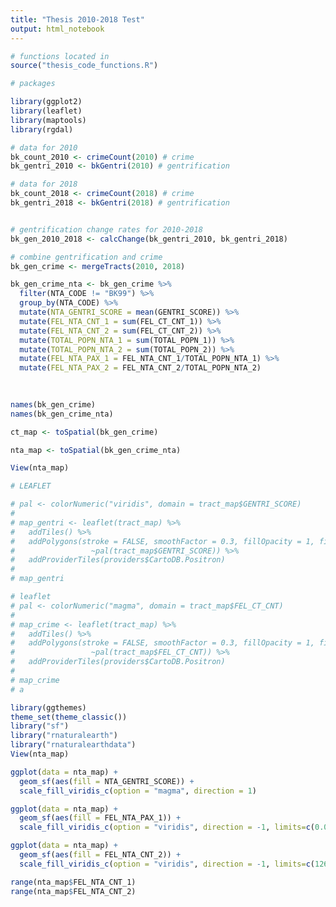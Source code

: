 ```yaml
---
title: "Thesis 2010-2018 Test"
output: html_notebook
---
```



```r
# functions located in 
source("thesis_code_functions.R")
 ```

```r
# packages 

library(ggplot2)
library(leaflet)
library(maptools)
library(rgdal)
```

    
```r

# data for 2010
bk_count_2010 <- crimeCount(2010) # crime 
bk_gentri_2010 <- bkGentri(2010) # gentrification

# data for 2018
bk_count_2018 <- crimeCount(2018) # crime 
bk_gentri_2018 <- bkGentri(2018) # gentrification


# gentrification change rates for 2010-2018
bk_gen_2010_2018 <- calcChange(bk_gentri_2010, bk_gentri_2018)

# combine gentrification and crime 
bk_gen_crime <- mergeTracts(2010, 2018)

bk_gen_crime_nta <- bk_gen_crime %>%
  filter(NTA_CODE != "BK99") %>%
  group_by(NTA_CODE) %>%
  mutate(NTA_GENTRI_SCORE = mean(GENTRI_SCORE)) %>% 
  mutate(FEL_NTA_CNT_1 = sum(FEL_CT_CNT_1)) %>%  
  mutate(FEL_NTA_CNT_2 = sum(FEL_CT_CNT_2)) %>%
  mutate(TOTAL_POPN_NTA_1 = sum(TOTAL_POPN_1)) %>%
  mutate(TOTAL_POPN_NTA_2 = sum(TOTAL_POPN_2)) %>%
  mutate(FEL_NTA_PAX_1 = FEL_NTA_CNT_1/TOTAL_POPN_NTA_1) %>%  
  mutate(FEL_NTA_PAX_2 = FEL_NTA_CNT_2/TOTAL_POPN_NTA_2)
  
  

names(bk_gen_crime)
names(bk_gen_crime_nta)

```

```r
ct_map <- toSpatial(bk_gen_crime)

nta_map <- toSpatial(bk_gen_crime_nta)

View(nta_map)

```


```r

# LEAFLET 

# pal <- colorNumeric("viridis", domain = tract_map$GENTRI_SCORE)
# 
# map_gentri <- leaflet(tract_map) %>% 
#   addTiles() %>% 
#   addPolygons(stroke = FALSE, smoothFactor = 0.3, fillOpacity = 1, fillColor =
#                 ~pal(tract_map$GENTRI_SCORE)) %>% 
#   addProviderTiles(providers$CartoDB.Positron)
#   
# map_gentri


```



```r

# leaflet 
# pal <- colorNumeric("magma", domain = tract_map$FEL_CT_CNT)
# 
# map_crime <- leaflet(tract_map) %>% 
#   addTiles() %>% 
#   addPolygons(stroke = FALSE, smoothFactor = 0.3, fillOpacity = 1, fillColor =
#                 ~pal(tract_map$FEL_CT_CNT)) %>% 
#   addProviderTiles(providers$CartoDB.Positron)
# 
# map_crime
# a
```


```r
library(ggthemes)
theme_set(theme_classic())
library("sf")
library("rnaturalearth")
library("rnaturalearthdata")
View(nta_map)

ggplot(data = nta_map) +
  geom_sf(aes(fill = NTA_GENTRI_SCORE)) + 
  scale_fill_viridis_c(option = "magma", direction = 1)

ggplot(data = nta_map) + 
  geom_sf(aes(fill = FEL_NTA_PAX_1)) + 
  scale_fill_viridis_c(option = "viridis", direction = -1, limits=c(0.0061, 0.041))

ggplot(data = nta_map) + 
  geom_sf(aes(fill = FEL_NTA_CNT_2)) + 
  scale_fill_viridis_c(option = "viridis", direction = -1, limits=c(126, 3120))

range(nta_map$FEL_NTA_CNT_1)
range(nta_map$FEL_NTA_CNT_2)
```

